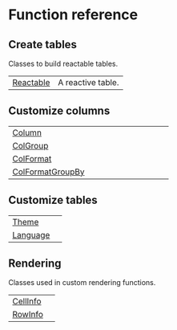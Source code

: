 # Function reference {.doc .doc-index}

## Create tables

Classes to build reactable tables.

| | |
| --- | --- |
| [Reactable](Reactable.qmd#reactable.Reactable) | A reactive table. |

## Customize columns

| | |
| --- | --- |
| [Column](Column.qmd#reactable.Column) |  |
| [ColGroup](ColGroup.qmd#reactable.ColGroup) |  |
| [ColFormat](ColFormat.qmd#reactable.ColFormat) |  |
| [ColFormatGroupBy](ColFormatGroupBy.qmd#reactable.ColFormatGroupBy) |  |

## Customize tables

| | |
| --- | --- |
| [Theme](Theme.qmd#reactable.Theme) |  |
| [Language](Language.qmd#reactable.Language) |  |

## Rendering

Classes used in custom rendering functions.

| | |
| --- | --- |
| [CellInfo](CellInfo.qmd#reactable.CellInfo) |  |
| [RowInfo](RowInfo.qmd#reactable.RowInfo) |  |